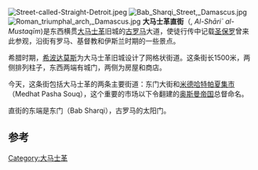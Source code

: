 [[File:Street-called-Straight-Detroit.jpeg|thumb]]
[[File:Bab_Sharqi_Street,_Damascus.jpg|thumb]]
[[File:Roman_triumphal_arch,_Damascus.jpg|thumb]]
'''大马士革直街'''（{{lang-la|Via Recta}}, {{lang-ar|الشارع المستقيم}} ''Al-Shāri` al-Mustaqīm'')是东西横贯[[大马士革|大马士革]]旧城的[[古罗马|古罗马]]大道，使徒行传中记载[[保罗_(使徒)|圣保罗]]曾来此参观，沿街有罗马、基督教和伊斯兰时期的一些景点。

希腊时期，[[希波达莫斯|希波达莫斯]]为大马士革旧城设计了网格状街道。这条街长1500米，两侧排列柱子，东西两端有城门，两侧为房屋和商店。

今天，这条街包括大马士革的两条主要街道：东门大街和[[米德哈特帕夏集市|米德哈特帕夏集市]]（Medhat Pasha Souq），这个重要的市场以下令翻建的[[奥斯曼帝国|奥斯曼帝国]]总督命名。

直街的东端是东门（Bab Sharqi），古罗马的太阳门。

==参考==
{{reflist|2}}
{{coord|33|30|33|N|36|18|41|E|type:landmark|display=title}}
[[Category:大马士革|Category:大马士革]]